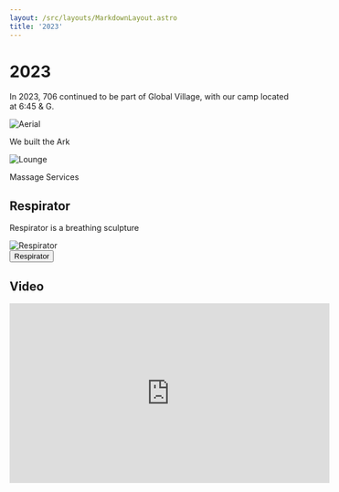 ```yaml
---
layout: /src/layouts/MarkdownLayout.astro
title: '2023'
---
```


# 2023

In 2023, 706 continued to be part of Global Village, with our camp located at 6:45 & G.

<img src="/src/assets/images/aerial2023.jpg" alt="Aerial" class="w-4/5 mx-auto" />

We built the Ark

<img src="/src/assets/images/lounge2023.jpg" alt="Lounge" class="w-4/5 mx-auto" />

Massage Services


## Respirator

Respirator is a breathing sculpture

<img src="/src/assets/images/respirator.png" alt="Respirator" class="w-4/5 mx-auto" />

<div class="flex justify-center">
    <button onclick={`window.location.href='2023/respirator'`} class="btn btn-active btn-accent btn-lg btn-wide">
        Respirator
    </button>
</div>

## Video

<div class="flex justify-center">
    <iframe width="560" height="315" src="https://www.youtube-nocookie.com/embed/nFymN0BdZqA?si=5Nn_SacYTE5uvsO6" title="YouTube video player" frameborder="0" allow="accelerometer; autoplay; clipboard-write; encrypted-media; gyroscope; picture-in-picture; web-share" referrerpolicy="strict-origin-when-cross-origin" allowfullscreen></iframe>
</div>
